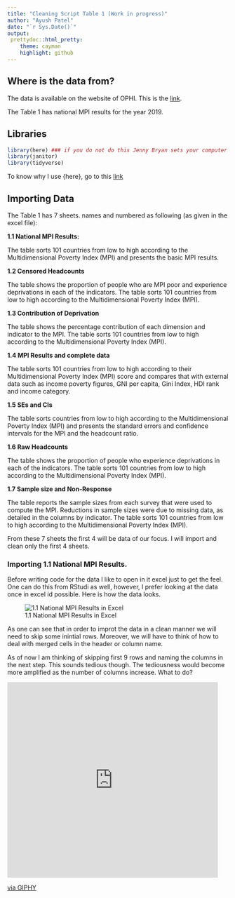 ```yaml
---
title: "Cleaning Script Table 1 (Work in progress)"
author: "Ayush Patel"
date: "`r Sys.Date()`"
output:
 prettydoc::html_pretty:
    theme: cayman
    highlight: github
---
```


Where is the data from?
----

The data is available on the website of OPHI. This is the [link](https://ophi.org.uk/multidimensional-poverty-index/mpi-resources/).

The Table 1 has national MPI results for the year 2019.

Libraries 
---

```r
library(here) ### if you do not do this Jenny Bryan sets your computer on fire
library(janitor)
library(tidyverse)
```

To know why I use {here}, go to this [link](https://www.tidyverse.org/blog/2017/12/workflow-vs-script/)

Importing Data
---

The Table 1 has 7 sheets. names and numbered as following (as given in the excel file):

__1.1 National MPI Results:__

The table sorts 101 countries from low to high according to the Multidimensional Poverty Index (MPI) and presents the basic MPI results. 

__1.2 Censored Headcounts__

The table shows the proportion of people who are MPI poor and experience deprivations in each of the indicators. The table sorts 101 countries from low to high according to the Multidimensional Poverty Index (MPI). 

__1.3 Contribution of Deprivation__

The table shows the percentage contribution of each dimension and indicator to the MPI. The table sorts 101 countries from low to high according to the Multidimensional Poverty Index (MPI). 

__1.4 MPI Results and complete data__

The table sorts 101 countries from low to high according to their Multidimensional Poverty Index (MPI) score and compares that with external data such as income poverty figures, GNI per capita, Gini Index, HDI rank and income category. 

__1.5 SEs and CIs__

The table sorts countries from low to high according to the Multidimensional Poverty Index (MPI) and presents the standard errors and confidence intervals for the MPI and the headcount ratio. 

__1.6 Raw Headcounts__

The table shows the proportion of people who experience deprivations in each of the indicators. The table sorts 101 countries from low to high according to the Multidimensional Poverty Index (MPI). 

__1.7 Sample size and Non-Response__

The table reports the sample sizes from each survey that were used to compute the MPI. Reductions in sample sizes were due to missing data, as detailed in the columns by indicator. The table sorts 101 countries from low to high according to the Multidimensional Poverty Index (MPI).  


From these 7 sheets the first 4 will be data of our focus. I will import and clean only the first 4 sheets.


### Importing 1.1 National MPI Results.

Before writing code for the data I like to open in it excel just to get the feel. One can do this from RStudi as well, however, I prefer looking at the data once in excel id possible. Here is how the data looks.

![1.1 National MPI Results in Excel](excel_view_table1.1.png)

As one can see that in order to improt the data in a clean manner we will need to skip some inintial rows. Moreover, we will have to think of how to deal with merged cells in the header or column name.

As of now I am thinking of skipping first 9 rows and naming the columns in the next step. This sounds tedious though. The tediousness would become more amplified as the number of columns increase. What to do?

<iframe src="https://giphy.com/embed/620sstUw533kVyN481" width="480" height="446" frameBorder="0" class="giphy-embed" allowFullScreen></iframe><p><a href="https://giphy.com/gifs/RussellBrunsonHQ-clickfunnels-russell-brunson-click-funnels-620sstUw533kVyN481">via GIPHY</a></p>